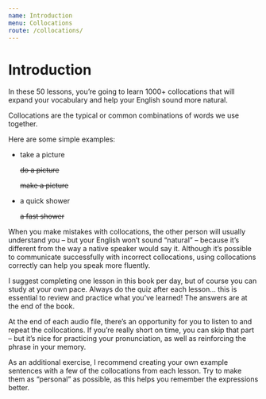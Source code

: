 ```yaml
---
name: Introduction
menu: Collocations
route: /collocations/
---
```


# Introduction

In these 50 lessons, you’re going to learn 1000+ collocations that will expand your vocabulary and help your English sound more natural.

Collocations are the typical or common combinations of words we use together.

Here are some simple examples:
  - take a picture 

    ~~do a picture~~

    ~~make a picture~~

  - a quick shower 
    
    ~~a fast shower~~
    
When you make mistakes with collocations, the other person will usually understand you – but your English won’t sound “natural” – because it’s different from the way a native speaker would say it. Although it’s possible to communicate successfully with incorrect collocations, using collocations correctly can help you speak more fluently.

I suggest completing one lesson in this book per day, but of course you can study at your own pace. Always do the quiz after each lesson… this is essential to review and practice what you’ve learned! The answers are at the end of the book.

At the end of each audio file, there’s an opportunity for you to listen to and repeat the collocations. If you’re really short on time, you can skip that part – but it’s nice for practicing your pronunciation, as well as reinforcing the phrase in your memory.

As an additional exercise, I recommend creating your own example sentences with a few of the collocations from each lesson. Try to make them as “personal” as possible, as this helps you remember the expressions better.